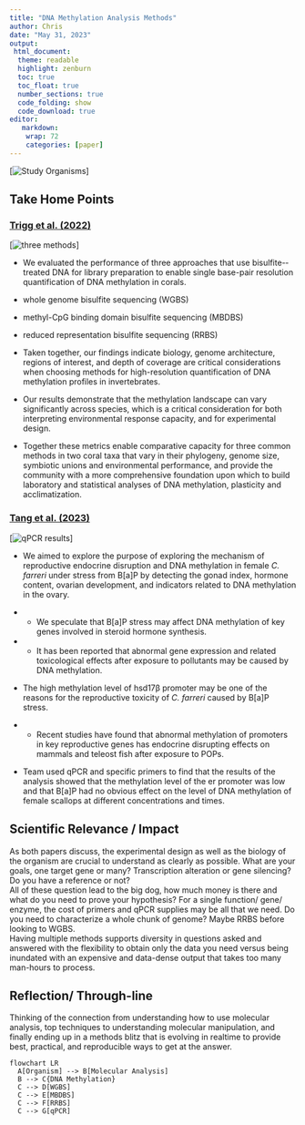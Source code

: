 ```yaml
---
title: "DNA Methylation Analysis Methods" 
author: Chris 
date: "May 31, 2023"
output: 
 html_document: 
  theme: readable 
  highlight: zenburn 
  toc: true 
  toc_float: true 
  number_sections: true 
  code_folding: show 
  code_download: true 
editor: 
   markdown: 
    wrap: 72 
    categories: [paper]
---
```


[![Study
Organisms](https://github.com/sr320/tumbling-oysters/blob/main/posts/ChrisDNAmethylation/organisms.png?raw=true)]

## Take Home Points

### [Trigg et al. (2022)](https://onlinelibrary.wiley.com/doi/full/10.1111/1755-0998.13542)  
[![three methods](https://github.com/sr320/tumbling-oysters/blob/main/posts/ChrisDNAmethylation/threemethods.png?raw=true)]

* We evaluated the performance of three approaches that use
bisulfite-­treated DNA for library preparation to enable single base-­pair
resolution quantification of DNA methylation in corals.

 + whole genome bisulfite sequencing (WGBS)
 + methyl-CpG binding domain bisulfite sequencing (MBDBS)
 + reduced representation bisulfite sequencing (RRBS)

* Taken together, our findings indicate biology, genome architecture, regions of interest, and depth of coverage are critical considerations when choosing methods for high-resolution quantification of DNA methylation profiles in invertebrates.

* Our results demonstrate that the methylation landscape can vary significantly across species, which is a critical consideration for both interpreting environmental response capacity, and for experimental design.

* Together these metrics enable comparative capacity for three common methods in two coral taxa that vary in their phylogeny, genome size, symbiotic unions and environmental performance, and provide the community with a more comprehensive foundation upon which to build laboratory and statistical analyses of DNA methylation, plasticity and acclimatization.

### [Tang et al. (2023)](https://www.sciencedirect.com/science/article/pii/S0269749123006693)  
[![qPCR results](https://github.com/sr320/tumbling-oysters/blob/main/posts/ChrisDNAmethylation/qpcrResult.png?raw=true)]  

* We aimed to explore the purpose of exploring the mechanism of reproductive endocrine disruption and DNA methylation in female *C. farreri* under stress from B\[a\]P by detecting the gonad index, hormone content, ovarian development, and indicators related to DNA methylation in the ovary.

* + We speculate that B\[a\]P stress may affect DNA methylation of key
    genes involved in steroid hormone synthesis.

* + It has been reported that abnormal gene expression and related
    toxicological effects after exposure to pollutants may be caused by
    DNA methylation.

* The high methylation level of hsd17β promoter may be one of the
    reasons for the reproductive toxicity of *C. farreri* caused by
    B\[a\]P stress.

* + Recent studies have found that abnormal methylation of promoters in
    key reproductive genes has endocrine disrupting effects on mammals
    and teleost fish after exposure to POPs.

* Team used qPCR and specific primers to find that the results of the
    analysis showed that the methylation level of the er promoter was
    low and that B\[a\]P had no obvious effect on the level of DNA
    methylation of female scallops at different concentrations and
    times.

## Scientific Relevance / Impact  

As both papers discuss, the experimental design as well as the biology of the organism are crucial to understand as clearly as possible. What are your goals, one target gene or many? Transcription alteration or gene silencing? Do you have a reference or not?   
All of these question lead to the big dog, how much money is there and what do you need to prove your hypothesis? For a single function/ gene/ enzyme, the cost of primers and qPCR supplies may be all that we need. Do you need to characterize a whole chunk of genome? Maybe RRBS before looking to WGBS.  
Having multiple methods supports diversity in questions asked and answered with the flexibility to obtain only the data you need versus being inundated with an expensive and data-dense output that takes too many man-hours to process.   

## Reflection/ Through-line  

Thinking of the connection from understanding how to use molecular analysis, top techniques to understanding molecular manipulation, and finally ending up in a methods blitz that is evolving in realtime to provide best, practical, and reproducible ways to get at the answer.
```mermaid
flowchart LR
  A[Organism] --> B[Molecular Analysis]
  B --> C{DNA Methylation}
  C --> D[WGBS]
  C --> E[MBDBS]
  C --> F[RRBS]
  C --> G[qPCR]
```

